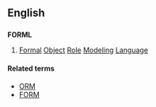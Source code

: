 ==English==

==={{acronym}}===
'''FORML'''

# {{context|computing}} [[formal|Formal]] [[object|Object]] [[role|Role]] [[modeling|Modeling]] [[language|Language]]

====Related terms====
* [[ORM]] 
* [[FORM]]